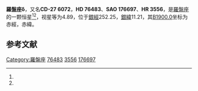{{Starbox begin
| name = 羅盤座δ
}}
{{Starbox observe
| epoch = [[J2000.0|J2000.0]]
| constell = [[羅盤座|羅盤座]]<ref name=SIMBAD>{{cite web
 | url=http://simbad.u-strasbg.fr/simbad/sim-id?Ident=HR+3556
 | title=Pulsating variable Star
 | publisher=Centre de Données astronomiques de Strasbourg
 | work=SIMBAD
 | accessdate=2012-07-13
 | archive-date=2019-08-12
 | archive-url=https://web.archive.org/web/20190812121737/http://simbad.u-strasbg.fr/simbad/sim-id?Ident=HR+3556
 }}</ref><ref name=DATA>{{cite web
 | url=http://vizier.u-strasbg.fr/viz-bin/VizieR-5?-out.add=.&-source=5050&-corr=PK=HR&-out.max=9999&HR=3556
 | title=VizieR Detailed Page
 | accessdate=2012-07-13
 | archive-date=2016-03-05
 | archive-url=https://web.archive.org/web/20160305054420/http://vizier.u-strasbg.fr/viz-bin/VizieR-5?-out.add=.&-source=5050&-corr=PK=HR&-out.max=9999&HR=3556
 | dead-url=no
 }}</ref>
| 星官 = [[天狗_(星官)|天狗]]
| ra = {{RA|8|55|31.5}}<ref name=SIMBAD /><ref name=DATA />
| dec = {{DEC|-27|40|55}}<ref name=SIMBAD /><ref name=DATA />
| appmag_v = 4.89<ref name=SIMBAD /><ref name=DATA />
}}
{{Starbox character
| class = A3IV<ref name=SIMBAD /><ref name=DATA />
| b-v = 0.11<ref name=SIMBAD /><ref name=DATA />
| u-b = 0.14<ref name=SIMBAD /><ref name=DATA />
| r-i = 0.05<ref name=SIMBAD /><ref name=DATA />
| variable = 
}}
{{Starbox astrometry
| radial_v = 0.14
| prop_mo_ra = 5
| parallax = 0.037
| p_error = 
}}
{{Starbox catalog
| names =CD-27 6072，[[SAO星表|SAO]] 176697，[[HD星表|HD]] 76483，[[HR星表|HR]] 3556}}
{{Starbox reference |Simbad=HR+3556}}
{{Starbox end}}

'''羅盤座δ'''，又名'''CD-27 6072'''，'''HD 76483'''、'''SAO 176697'''、'''HR 3556'''，是[[羅盤座|羅盤座]]的一颗恒星<ref name=SIMBAD /><ref name=DATA />，视星等为4.89，位于[[銀道座標系|銀經]]252.25，[[銀道座標系|銀緯]]11.21，其[[B1900.0|B1900.0]]坐标为赤經{{RA|8|51|14.1}}，赤緯{{DEC|-27|11.21|49}}。

== 参考文献 ==
{{reflist}}

{{star-stub}}

{{羅盤座恒星}}
{{星官|天狗|7|0}}
[[Category:羅盤座|Category:羅盤座]]
[[Category:HD和HDE天體|76483]]
[[Category:HR天體|3556]]
[[Category:SAO天體|176697]]
